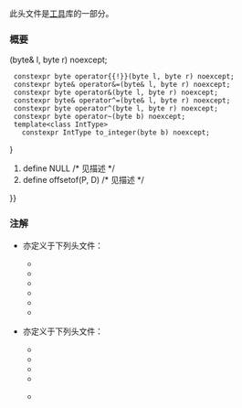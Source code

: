 {{cpp/header/title|cstddef}}
{{cpp/header/navbar}}
{{cpp/header/c}}

此头文件是[[cpp/utility|工具]]库的一部分。

{{dsc begin}}
{{dsc h1|宏}}
{{dsc inc|cpp/types/dsc NULL}}
{{dsc inc|cpp/types/dsc offsetof}}
{{dsc h1|类型}}
{{dsc inc|cpp/types/dsc size_t}}
{{dsc inc|cpp/types/dsc ptrdiff_t}}
{{dsc inc|cpp/types/dsc nullptr_t}}
{{dsc inc|cpp/types/dsc max_align_t}}
{{dsc inc|cpp/types/dsc byte}}
{{dsc h1|函数}}
{{dsc inc|cpp/types/byte/dsc to_integer}}
{{dsc end}}

===概要===
{{source|1=
namespace std {
  using ptrdiff_­t = /* 见描述 */;
  using size_­t = /* 见描述 */;
  using max_­align_­t = /* 见描述 */;
  using nullptr_­t = decltype(nullptr);

  enum class byte : unsigned char {};

  // 字节类型运算
  template&lt;class IntType&gt;
    constexpr byte&amp; operator&lt;&lt;=(byte&amp; b, IntType shift) noexcept;
  template&lt;class IntType&gt;
    constexpr byte operator&lt;&lt;(byte b, IntType shift) noexcept;
  template&lt;class IntType&gt;
    constexpr byte&amp; operator&gt;&gt;=(byte&amp; b, IntType shift) noexcept;
  template&lt;class IntType&gt;
    constexpr byte operator&gt;&gt;(byte b, IntType shift) noexcept;
  constexpr byte&amp; operator{{!=}}(byte&amp; l, byte r) noexcept;
  constexpr byte operator{{!}}(byte l, byte r) noexcept;
  constexpr byte&amp; operator&amp;=(byte&amp; l, byte r) noexcept;
  constexpr byte operator&amp;(byte l, byte r) noexcept;
  constexpr byte&amp; operator^=(byte&amp; l, byte r) noexcept;
  constexpr byte operator^(byte l, byte r) noexcept;
  constexpr byte operator~(byte b) noexcept;
  template&lt;class IntType&gt;
    constexpr IntType to_integer(byte b) noexcept;
}

#define NULL /* 见描述 */
#define offsetof(P, D) /* 见描述 */
}}

===注解===
* {{lc|NULL}} 亦定义于下列头文件：
** {{header|clocale}}
** {{header|ctime}}
** {{header|cstring}}
** {{header|cstdio}}
** {{header|cstdlib}}
** {{header|cwchar}}
* {{lc|std::size_t}} 亦定义于下列头文件：
** {{header|ctime}}
** {{header|cstring}}
** {{header|cstdio}}
** {{header|cwchar}}
** {{header|cuchar}} {{mark since c++17}}

{{langlinks|en|ja|ru}}